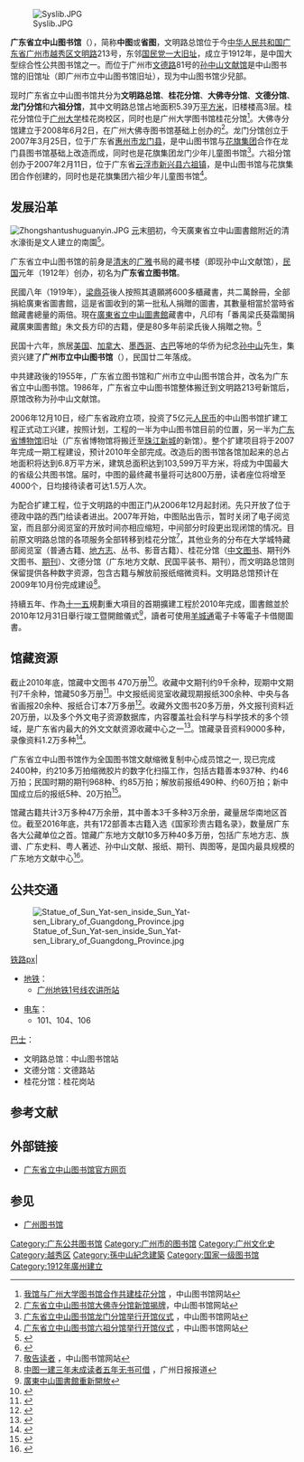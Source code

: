 {{Not|中山纪念图书馆|市立中山圖書館}}
{{Infobox_Library 
|名字    = 广东省立中山图书馆
|英文名  = Sun Yat-sen Library of Guangdong Province
|標誌    = [[File:SYS_Library.png|180px]]
|圖像    = Sun Yat-sen Library of Guangdong Province.jpg
|建立時間= 1912年
|類型    = [[公共圖書館|公共圖書館]]
|地址    = [[广州市|广州市]][[越秀区|越秀区]][[文明路|文明路]]213号<br />{{Coord|23|7|33.51|N|113|16|16.11|E|display=inline,title|region:CH_type}}
|分館數  = 5間
|隸屬於  = [[广东省文化厅|广东省文化厅]]
|藏品    = [[圖書|圖書]]逾4,700,000册<br/>视听材料逾21,000种<br/>[[期刊|期刊]]逾9,000項<br/>[[报刊|报刊]]300种<br/>[[古籍|古籍]]逾470,000冊
|官方網站= [http://www.zslib.com.cn 广东省立中山图书馆官方网页]
}}
[[File:Syslib.JPG|thumb]]

'''广东省立中山图书馆'''（{{lang-en|'''Sun Yat-sen Library of Guangdong Province'''}}），简称'''中图'''或'''省图'''，文明路总馆位于今[[中华人民共和国|中华人民共和国]][[广东省|广东省]][[广州市|广州市]][[越秀区|越秀区]][[文明路|文明路]]213号，东邻[[国民党一大旧址|国民党一大旧址]]，成立于1912年，是中国大型综合性公共图书馆之一。而位于广州市[[文德路|文德路]]81号的[[孙中山文献馆|孙中山文献馆]]是中山图书馆的旧馆址（即广州市立中山图书馆旧址），现为中山图书馆少兒部。

现时广东省立中山图书馆共分为'''文明路总馆'''、'''桂花分馆'''、'''大佛寺分馆'''、'''文德分馆'''、'''龙门分馆'''和'''六祖分馆'''，其中文明路总馆占地面积5.39万[[平方米|平方米]]，旧楼楼高3层。桂花分馆位于[[广州大学|广州大学]]桂花岗校区，同时也是广州大学图书馆桂花分馆<ref>[http://www.zslib.com.cn/cn/level3.asp?id=717&tit=%CE%D2%B9%DD%D3%EB%B9%E3%D6%DD%B4%F3%D1%A7%CD%BC%CA%E9%B9%DD%BA%CF%D7%F7%B9%B2%BD%A8%B9%F0%BB%A8%B7%D6%B9%DD 我馆与广州大学图书馆合作共建桂花分馆] {{Wayback|url=http://www.zslib.com.cn/cn/level3.asp?id=717&tit=%CE%D2%B9%DD%D3%EB%B9%E3%D6%DD%B4%F3%D1%A7%CD%BC%CA%E9%B9%DD%BA%CF%D7%F7%B9%B2%BD%A8%B9%F0%BB%A8%B7%D6%B9%DD |date=20080225065034 }}，中山图书馆网站</ref>。大佛寺分馆建立于2008年6月2日，在广州大佛寺图书馆基础上创办的<ref>[http://www.zslib.com.cn/cn/level3.asp?id=842 广东省立中山图书馆大佛寺分馆新馆揭牌]，中山图书馆网站</ref>。龙门分馆创立于2007年3月25日，位于广东省[[惠州市|惠州市]][[龙门县|龙门县]]，是中山图书馆与[[花旗集团|花旗集团]]合作在龙门县图书馆基础上改造而成，同时也是花旗集团龙门少年儿童图书馆<ref>[http://www.zslib.com.cn/cn/level3.asp?id=685&tit=%B9%E3%B6%AB%CA%A1%C1%A2%D6%D0%C9%BD%CD%BC%CA%E9%B9%DD%C1%FA%C3%C5%B7%D6%B9%DD%BE%D9%D0%D0%BF%AA%B9%DD%D2%C7%CA%BD 广东省立中山图书馆龙门分馆举行开馆仪式] {{Wayback|url=http://www.zslib.com.cn/cn/level3.asp?id=685&tit=%B9%E3%B6%AB%CA%A1%C1%A2%D6%D0%C9%BD%CD%BC%CA%E9%B9%DD%C1%FA%C3%C5%B7%D6%B9%DD%BE%D9%D0%D0%BF%AA%B9%DD%D2%C7%CA%BD |date=20080225064917 }}，中山图书馆网站</ref>。六祖分馆创办于2007年2月11日，位于广东省[[云浮市|云浮市]][[新兴县|新兴县]][[六祖镇|六祖镇]]，是中山图书馆与花旗集团合作创建的，同时也是花旗集团六祖少年儿童图书馆<ref>[http://www.zslib.com.cn/cn/level3.asp?id=674&tit=%B9%E3%B6%AB%CA%A1%C1%A2%D6%D0%C9%BD%CD%BC%CA%E9%B9%DD%C1%F9%D7%E6%B7%D6%B9%DD%BE%D9%D0%D0%BF%AA%B9%DD%D2%C7%CA%BD 广东省立中山图书馆六祖分馆举行开馆仪式] {{Wayback|url=http://www.zslib.com.cn/cn/level3.asp?id=674&tit=%B9%E3%B6%AB%CA%A1%C1%A2%D6%D0%C9%BD%CD%BC%CA%E9%B9%DD%C1%F9%D7%E6%B7%D6%B9%DD%BE%D9%D0%D0%BF%AA%B9%DD%D2%C7%CA%BD |date=20080225064915 }}，中山图书馆网站</ref>。

== 发展沿革 ==
[[File:Zhongshantushuguanyin.JPG|thumb]]
[[元朝|元]]末[[明朝|明]]初，今天廣東省立中山圖書館附近的清水濠街是文人建立的南園<ref>{{cite book|author1=鄧端本|title=廣州說古|date=1984年10月|publisher=廣東旅遊出版社|pages=101|edition=第一版第一次印刷}}</ref>。

广东省立中山图书馆的前身是[[清朝|清末]]的[[广雅|广雅]]书局的藏书楼（即现孙中山文献馆），[[中華民國|民国]]元年（1912年）创办，初名为'''广东省立图书馆'''。

民國八年（1919年），[[梁鼎芬|梁鼎芬]]後人按照其遺願將600多櫃藏書，共二萬餘冊，全部捐給廣東省圖書館，這是省圖收到的第一批私人捐贈的圖書，其數量相當於當時省館藏書總量的兩倍。現在[[廣東省立中山圖書館|廣東省立中山圖書館]]藏書中，凡印有「番禺梁氏葵霜閣捐藏廣東圖書館」朱文長方印的古籍，便是80多年前梁氏後人捐贈之物。<ref>{{cite news|url=http://www.gzlib.gov.cn/shequ_info/gzfengwu/GZfengwuDetail.do?column=LNZG&id=1248|title=从藏书楼到图书馆|author=广州的故事 林子雄|publisher=廣州圖書館|accessdate=2012-09-28|deadurl=yes|archiveurl=https://web.archive.org/web/20140502002847/http://www.gzlib.gov.cn/shequ_info/gzfengwu/GZfengwuDetail.do?column=LNZG&id=1248|archivedate=2014-05-02}}</ref>

民国十六年，旅居[[美国|美国]]、[[加拿大|加拿大]]、[[墨西哥|墨西哥]]、[[古巴|古巴]]等地的华侨为纪念[[孙中山|孙中山]]先生，集资兴建了'''广州市立中山图书馆'''（{{lang|en|Canton Sun Yat Sen Memorial Library}}），民国廿二年落成。

中共建政後的1955年，广东省立图书馆和广州市立中山图书馆合并，改名为广东省立中山图书馆。1986年，广东省立中山图书馆整体搬迁到文明路213号新馆后，原馆改称为孙中山文献馆。

2006年12月10日，经广东省政府立项，投资了5亿元[[人民币|人民币]]的中山图书馆扩建工程正式动工兴建，按照计划，工程的一半为中山图书馆目前的位置，另一半为[[广东省博物馆|广东省博物馆]]旧址（广东省博物馆将搬迁至[[珠江新城|珠江新城]]的新馆）。整个扩建项目将于2007年完成一期工程建设，预计2010年全部完成。改造后的图书馆各馆加起来的总占地面积将达到6.8万平方米，建筑总面积达到103,599万平方米，将成为中国最大的省级公共图书馆。届时，中图的最终藏书量将可达800万册，读者座位将增至4000个，日均接待读者可达1.5万人次。

为配合扩建工程，位于文明路的中图正门从2006年12月起封闭。先只开放了位于德政中路的西门给读者进出。2007年开始，中图贴出告示，暂时关闭了电子阅览室，而且部分阅览室的开放时间亦相应缩短，中间部分时段更出现闭馆的情况。目前原文明路总馆的各项服务全部转移到桂花分馆<ref>[http://www.zslib.com.cn/cn/ghg/ghg.htm 敬告读者] {{Wayback|url=http://www.zslib.com.cn/cn/ghg/ghg.htm |date=20090106170158 }}，中山图书馆网站</ref>，其他业务的分布在大学城特藏部阅览室（普通古籍、[[地方志|地方志]]、丛书、影音古籍）、桂花分馆（[[中文|中文]][[图书|图书]]、期刊外文图书、[[期刊|期刊]]）、文德分馆（广东地方文献、民国平装书、期刊），而文明路总馆则保留提供各种数字资源，包含古籍与解放前报纸缩微资料。文明路总馆预计在2009年10月份完成建设<ref>[http://gzdaily.dayoo.com/html/2009-04/08/content_528251.htm 中图一建三年未成读者五年无书可借] {{webarchive|url=https://web.archive.org/web/20160304074753/http://gzdaily.dayoo.com/html/2009-04/08/content_528251.htm |date=2016-03-04 }}，广州日报报道</ref>。

持續五年、作為[[十一五|十一五]]規劃重大項目的首期擴建工程於2010年完成，圖書館並於2010年12月31日舉行竣工暨開館儀式<ref>[http://hk.news.yahoo.com/article/101231/4/lzt6.html 廣東中山圖書館重新開放]</ref>，讀者可使用[[羊城通|羊城通]]電子卡等電子卡借閱圖書。

== 馆藏资源 ==
截止2010年底，馆藏中文图书 470万册<ref>{{Cite web|title=广东省立中山图书馆-图书|url=https://www.zslib.com.cn/Page/Page_ts.html|accessdate=2020-05-11|author=|date=|format=|publisher=|language=|archive-date=2020-02-06|archive-url=https://web.archive.org/web/20200206193047/http://www.zslib.com.cn/Page/Page_ts.html|dead-url=no}}</ref>。收藏中文期刊约9千余种，现期中文期刊7千余种，馆藏50多万册<ref>{{Cite web|title=广东省立中山图书馆-期刊资源|url=https://www.zslib.com.cn/Page/Page_qk.html|accessdate=2020-05-11|author=|date=|format=|publisher=|language=|archive-date=2020-02-06|archive-url=https://web.archive.org/web/20200206193027/http://www.zslib.com.cn/Page/Page_qk.html|dead-url=no}}</ref>。中文报纸阅览室收藏现期报纸300余种、中央与各省画报20余种、报纸合订本7万多册<ref>{{Cite web|title=广东省立中山图书馆-报纸资源|url=https://www.zslib.com.cn/Page/Page_bz.html|accessdate=2020-05-11|author=|date=|format=|publisher=|language=|archive-date=2020-02-12|archive-url=https://web.archive.org/web/20200212191642/http://www.zslib.com.cn/Page/Page_bz.html|dead-url=no}}</ref>。收藏外文图书20多万册，外文报刊资料近20万册，以及多个外文电子资源数据库，内容覆盖社会科学与科学技术的多个领域，是广东省内最大的外文文献资源收藏中心之一<ref>{{Cite web|title=广东省立中山图书馆-外文书刊资源|url=https://www.zslib.com.cn/Page/Page_ww.html|accessdate=2020-05-11|author=|date=|format=|publisher=|language=|archive-date=2020-02-06|archive-url=https://web.archive.org/web/20200206193052/http://www.zslib.com.cn/Page/Page_ww.html|dead-url=no}}</ref>。馆藏录音资料9000多种，录像资料1.2万多种<ref>{{Cite web|title=广东省立中山图书馆-视听资料资源|url=https://www.zslib.com.cn/Page/Page_st.html|accessdate=2020-05-11|author=|date=|format=|publisher=|language=|archive-date=2020-02-06|archive-url=https://web.archive.org/web/20200206193032/http://www.zslib.com.cn/Page/Page_st.html|dead-url=no}}</ref>。

广东省立中山图书馆作为全国图书馆文献缩微复制中心成员馆之一, 现已完成2400种，约210多万拍缩微胶片的数字化扫描工作，包括古籍善本937种、约46万拍；民国时期的期刊968种、约85万拍；解放前报纸490种、约60万拍；新中国成立后的报纸5种、20万拍<ref>{{Cite web|title=广东省立中山图书馆-微缩资源|url=https://www.zslib.com.cn/Page/Page_sw.html|accessdate=2020-05-11|author=|date=|format=|publisher=|language=|archive-date=2020-08-05|archive-url=https://web.archive.org/web/20200805224943/https://www.zslib.com.cn/Page/Page_sw.html|dead-url=no}}</ref>。

馆藏古籍共计3万多种47万余册，其中善本3千多种3万余册，藏量居华南地区首位。截至2016年底，共有172部善本古籍入选《国家珍贵古籍名录》，数量居广东各大公藏单位之首。馆藏广东地方文献10多万种40多万册，包括广东地方志、族谱、广东史料、粤人著述、孙中山文献、报纸、期刊、舆图等，是国内最具规模的广东地方文献中心<ref>{{Cite web|title=广东省省立中山图书馆-特藏文献资源|url=https://www.zslib.com.cn/Page/Page_tc.html|accessdate=2020-05-11|author=|date=|format=|publisher=|language=|archive-date=2020-02-06|archive-url=https://web.archive.org/web/20200206193042/http://www.zslib.com.cn/Page/Page_tc.html|dead-url=no}}</ref>。

== 公共交通 ==
[[File:Statue_of_Sun_Yat-sen_inside_Sun_Yat-sen_Library_of_Guangdong_Province.jpg|thumb]]
;[[铁路|铁路]]px|
* [[广州地铁|地铁]]：
** [[广州地铁1号线|广州地铁1号线]][[农讲所站|农讲所站]]

* [[广州无轨电车|电车]]：
** 101、104、106

;[[公共汽車|巴士]]：
* 文明路总馆：中山图书馆站
* 文德分馆：文德路站
* 桂花分馆：桂花岗站

== 参考文献 ==
{{Reflist|2}}

== 外部链接 ==
* [http://www.zslib.com.cn 广东省立中山图书馆官方网页] {{Wayback|url=http://www.zslib.com.cn/ |date=20090410012207 }}

== 参见 ==
* [[广州图书馆|广州图书馆]]
{{省级图书馆分省索引}}
{{规范控制}}
[[Category:广东公共图书馆|Category:广东公共图书馆]]
[[Category:广州市的图书馆|Category:广州市的图书馆]]
[[Category:广州文化史|Category:广州文化史]]
[[Category:越秀区|Category:越秀区]]
[[Category:孫中山紀念建築|Category:孫中山紀念建築]]
[[Category:国家一级图书馆|Category:国家一级图书馆]]
[[Category:1912年廣州建立|Category:1912年廣州建立]]